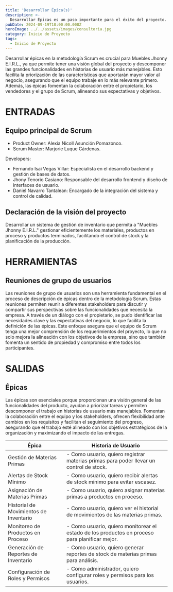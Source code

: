 ```yaml
---
title: 'Desarrollar Épica(s)'
description: >-
  Desarrollar Épicas es un paso importante para el éxito del proyecto.
pubDate: 2024-09-19T18:00:00.000Z
heroImage: ../../assets/images/consultoria.jpg
category: Inicio de Proyecto
tags:
  - Inicio de Proyecto
---
```


Desarrollar épicas en la metodología Scrum es crucial para Muebles Jhonny E.I.R.L., ya que
permite tener una visión global del proyecto y descomponer las grandes funcionalidades en
historias de usuario más manejables. Esto facilita la priorización de las características que
aportarán mayor valor al negocio, asegurando que el equipo trabaje en lo más relevante primero.
Además, las épicas fomentan la colaboración entre el propietario, los vendedores y el grupo de Scrum,
alineando sus expectativas y objetivos.

# ENTRADAS

## Equipo principal de Scrum

- Product Owner: Alexia Nicoll Asunción Pomazonco.
- Scrum Master: Marjorie Luque Cárdenas.

Developers:

- Fernando Isai Vegas Villar: Especialista en el desarrollo backend y gestión de bases de datos.
- Jhony Tenorio Casiano: Responsable del desarrollo frontend y diseño de interfaces de usuario.
- Daniel Navarro Tantalean: Encargado de la integración del sistema y control de calidad.

## Declaración de la visión del proyecto

Desarrollar un sistema de gestión de inventario que permita a "Muebles Jhonny E.I.R.L." gestionar
eficientemente los materiales, productos en proceso y productos terminados, facilitando el control
de stock y la planificación de la producción.

# HERRAMIENTAS

## Reuniones de grupo de usuarios

Las reuniones de grupo de usuarios son una herramienta fundamental en el proceso de descripción
de épicas dentro de la metodología Scrum. Estas reuniones permiten reunir a diferentes stakeholders
para discutir y compartir sus perspectivas sobre las funcionalidades que necesita la empresa. A
través de un diálogo con el propietario, se pudo identificar las necesidades clave y las expectativas del
negocio, lo que facilita la definición de las épicas. Este enfoque asegura que el
equipo de Scrum tenga una mejor comprensión de los requerimientos del proyecto, lo que no solo
mejora la alineación con los objetivos de la empresa, sino que también fomenta un sentido de propiedad
y compromiso entre todos los participantes.

# SALIDAS

## Épicas

Las épicas son esenciales porque proporcionan una visión general de las funcionalidades
del producto, ayudan a priorizar tareas y permiten descomponer el trabajo en historias de usuario
más manejables. Fomentan la colaboración entre el equipo y los stakeholders, ofrecen flexibilidad
ante cambios en los requisitos y facilitan el seguimiento del progreso, asegurando que el trabajo
esté alineado con los objetivos estratégicos de la organización y maximizando el impacto de las
entregas.

| Épica                                  | Historia de Usuario                                                                            |
| -------------------------------------- | ---------------------------------------------------------------------------------------------- |
| Gestión de Materias Primas             | - Como usuario, quiero registrar materias primas para poder llevar un control de stock.        |
| Alertas de Stock Mínimo                | - Como usuario, quiero recibir alertas de stock mínimo para evitar escasez.                    |
| Asignación de Materias Primas          | - Como usuario, quiero asignar materias primas a productos en proceso.                         |
| Historial de Movimientos de Inventario | - Como usuario, quiero ver el historial de movimientos de las materias primas.                 |
| Monitoreo de Productos en Proceso      | - Como usuario, quiero monitorear el estado de los productos en proceso para planificar mejor. |
| Generación de Reportes de Inventario   | - Como usuario, quiero generar reportes de stock de materias primas para análisis.             |
| Configuración de Roles y Permisos      | - Como administrador, quiero configurar roles y permisos para los usuarios.                    |
